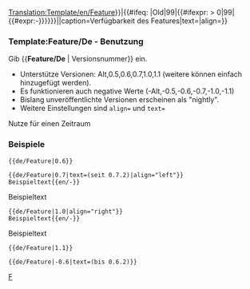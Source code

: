 <noinclude>[[Translation:Template/en/Feature]]</noinclude><noinclude></noinclude><includeonly>{{en/VersionBox|{{#ifeq: {{{1|}}}|Old|0|{{#ifexpr: {{{1|}}} < 0|0|{{{1|}}}}}}}|{{#ifeq: {{{1|}}}|Old|99|{{#ifexpr: {{{1|}}} > 0|99|{{#expr:-{{{1|}}}}}}}}}||caption=Verfügbarkeit des Features|text={{{text|}}}|align={{{align|}}}}}</includeonly><noinclude>

=== Template:Feature/De - Benutzung ===
Gib <nowiki>{{</nowiki>'''Feature/De'''<nowiki> | Versionsnummer}}</nowiki> ein.
* Unterstütze Versionen: Alt,0.5,0.6,0.7,1.0,1.1 (weitere können einfach hinzugefügt werden).
* Es funktionieren auch negative Werte (-Alt,-0.5,-0.6,-0.7,-1.0,-1.1)
* Bislang unveröffentlichte Versionen erscheinen als "nightly".
* Weitere Einstellungen sind <code>align=</code> und <code>text=</code>
Nutze für einen Zeitraum {{en/S|Feature Zeitraum/De}}

=== Beispiele ===
<pre>{{de/Feature|0.6}}</pre>
{{de/Feature|0.6}}
<pre>{{de/Feature|0.7|text=(seit 0.7.2)|align="left"}}
Beispieltext{{en/-}}</pre>
{{de/Feature|0.7|text=(seit 0.7.2)|align="left"}}
Beispieltext{{en/-}}
<pre>{{de/Feature|1.0|align="right"}}
Beispieltext{{en/-}}</pre>
{{de/Feature|1.0|align="right"}}
Beispieltext{{en/-}}
<pre>{{de/Feature|1.1}}</pre>
{{de/Feature|1.1}}
<pre>{{de/Feature|-0.6|text=(bis 0.6.2)}}</pre>
{{de/Feature|-0.6|text=(bis 0.6.2)}}

[[Category:de/Vorlagen|F]]
</noinclude>